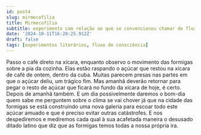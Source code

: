 ```yaml
---
id: post4
slug: mirmecofilia
title: Mirmecofilia
subtitle: experimento com relação ao que se convencionou chamar de fluxo de consciência
date: '2024-10-11T16:20:25.912Z'
draft: false
tags: [experimentos literários, fluxo de consciência]
---
```


Passo o café direto na xícara, enquanto observo o movimento das formigas sobre a pia da cozinha.
Elas estão raspando o açúcar que restou na xícara de café de ontem, dentro da cuba. Muitas parecem
presas nas partes em que o açúcar deliu, um trágico fim. Mas amanhã deverão retornar para pegar o
resto de açúcar que ficará no fundo da xícara de hoje, é certo. Depois de amanhã também. 
E um dia possivelmente daremos o bom-dia quem sabe me perguntem sobre o clima se vai chover 
já que na cidade das formigas se está construindo uma nova galeria para escoar todo este 
açúcar amuado e que é preciso evitar outras catástrofes. E nos despediremos e mediremos cada 
qual à sua acafetada maneira o desusado ditado latino que diz que as formigas temos todas
a nossa própria ira.

